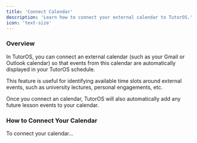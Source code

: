 ```yaml
---
title: 'Connect Calendar'
description: 'Learn how to connect your external calendar to TutorOS.'
icon: 'text-size'
---
```


### Overview

In TutorOS, you can connect an external calendar (such as your Gmail or Outlook calendar) so that events from this calendar are automatically displayed in your TutorOS schedule.

This feature is useful for identifying available time slots around external events, such as university lectures, personal engagements, etc.

Once you connect an calendar, TutorOS will also automatically add any future lesson events to your calendar.

### How to Connect Your Calendar

To connect your calendar...